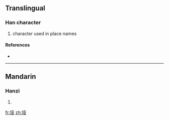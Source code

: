 {{also|埡}}
==Translingual==

===Han character===
{{Han char|rn=32|rad=土|as=06|sn=9|four=|canj=土一廿金 (GMTC)}}

# character used in place names

====References====
* {{Han ref|kx=0228.291|hdz=10437.090|uh=57AD|ud=22445}}

----

==Mandarin==

===Hanzi===
{{cmn-hanzi|tra=埡|pin=[[wù]] ([[wu4]])|wg=wu<sup>4</sup>}}

# {{defn|Mandarin|sort=土06}}

[[fr:垭]]
[[zh:垭]]